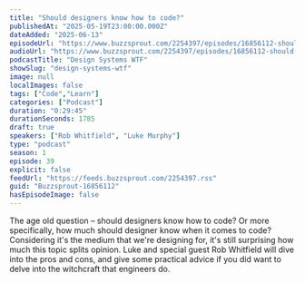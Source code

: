 ```yaml
---
title: "Should designers know how to code?"
publishedAt: "2025-05-19T23:00:00.000Z"
dateAdded: "2025-06-13"
episodeUrl: "https://www.buzzsprout.com/2254397/episodes/16856112-should-designers-know-how-to-code.mp3"
audioUrl: "https://www.buzzsprout.com/2254397/episodes/16856112-should-designers-know-how-to-code.mp3"
podcastTitle: "Design Systems WTF"
showSlug: "design-systems-wtf"
image: null
localImages: false
tags: ["Code","Learn"]
categories: ["Podcast"]
duration: "0:29:45"
durationSeconds: 1785
draft: true
speakers: ["Rob Whitfield", "Luke Murphy"]
type: "podcast"
season: 1
episode: 39
explicit: false
feedUrl: "https://feeds.buzzsprout.com/2254397.rss"
guid: "Buzzsprout-16856112"
hasEpisodeImage: false
---
```

The age old question – should designers know how to code? Or more specifically, how much should designer know when it comes to code? Considering it's the medium that we're designing for, it's still surprising how much this topic splits opinion. Luke and special guest Rob Whitfield will dive into the pros and cons, and give some practical advice if you did want to delve into the witchcraft that engineers do.
